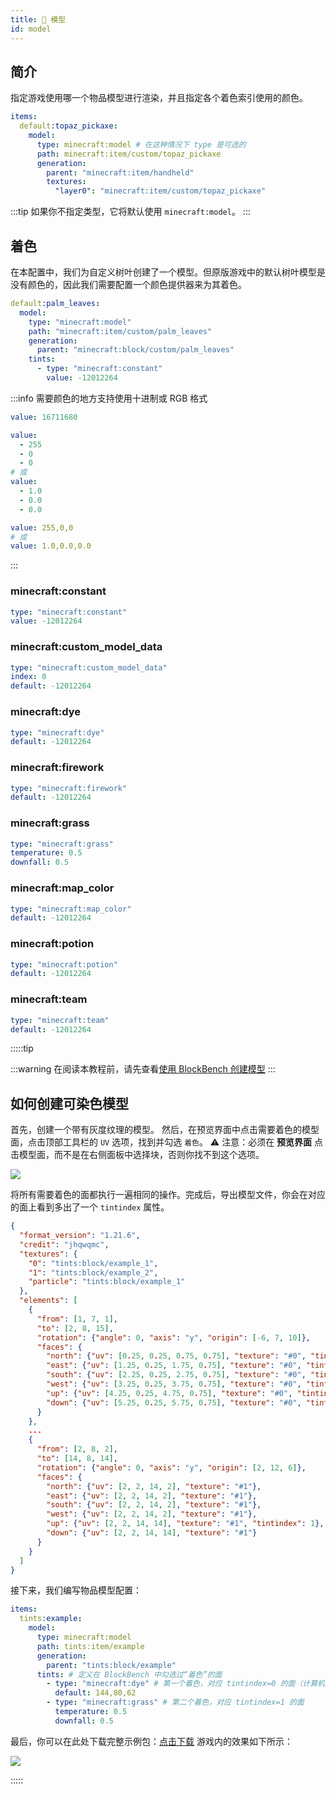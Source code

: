 ```yaml
---
title: 📐 模型
id: model
---
```



## 简介

<UrlCard
  url="https://zh.minecraft.wiki/w/物品模型映射#model"
  title="📐 模型"
/>

指定游戏使用哪一个物品模型进行渲染，并且指定各个着色索引使用的颜色。

```yaml
items:
  default:topaz_pickaxe:
    model:
      type: minecraft:model # 在这种情况下 type 是可选的
      path: minecraft:item/custom/topaz_pickaxe
      generation:
        parent: "minecraft:item/handheld"
        textures:
          "layer0": "minecraft:item/custom/topaz_pickaxe"
```

:::tip
如果你不指定类型，它将默认使用 `minecraft:model`。
:::

## 着色

在本配置中，我们为自定义树叶创建了一个模型。但原版游戏中的默认树叶模型是没有颜色的，因此我们需要配置一个颜色提供器来为其着色。

```yaml
default:palm_leaves:
  model:
    type: "minecraft:model"
    path: "minecraft:item/custom/palm_leaves"
    generation:
      parent: "minecraft:block/custom/palm_leaves"
    tints:
      - type: "minecraft:constant"
        value: -12012264
```

<UrlCard
  url="https://zh.minecraft.wiki/w/物品模型映射#model"
  title="🎨 着色"
/>

:::info
需要颜色的地方支持使用十进制或 RGB 格式

```yaml
value: 16711680
```

```yaml
value:
  - 255
  - 0
  - 0
# 或
value:
  - 1.0
  - 0.0
  - 0.0
```

```yaml
value: 255,0,0
# 或
value: 1.0,0.0,0.0
```
:::

### minecraft\:constant

```yaml
type: "minecraft:constant"
value: -12012264
```

### minecraft\:custom\_model\_data

```yaml
type: "minecraft:custom_model_data"
index: 0
default: -12012264
```

### minecraft\:dye

```yaml
type: "minecraft:dye"
default: -12012264
```

### minecraft\:firework

```yaml
type: "minecraft:firework"
default: -12012264
```

### minecraft\:grass

```yaml
type: "minecraft:grass"
temperature: 0.5
downfall: 0.5
```

### minecraft\:map\_color

```yaml
type: "minecraft:map_color"
default: -12012264
```

### minecraft\:potion

```yaml
type: "minecraft:potion"
default: -12012264
```

### minecraft\:team

```yaml
type: "minecraft:team"
default: -12012264
```

:::::tip

:::warning
在阅读本教程前，请先查看[使用 BlockBench 创建模型](../../../getting_start/add_custom_model.mdx#使用-blockbench-创建模型)
:::

## 如何创建可染色模型

首先，创建一个带有灰度纹理的模型。
然后，在预览界面中点击需要着色的模型面，点击顶部工具栏的 `UV` 选项，找到并勾选 `着色`。
⚠️ 注意：必须在 **预览界面** 点击模型面，而不是在右侧面板中选择块，否则你找不到这个选项。

![](/img/i18n/zh-Hans/item_model_display_1.png)

将所有需要着色的面都执行一遍相同的操作。完成后，导出模型文件，你会在对应的面上看到多出了一个 `tintindex` 属性。

```json
{
  "format_version": "1.21.6",
  "credit": "jhqwqmc",
  "textures": {
    "0": "tints:block/example_1",
    "1": "tints:block/example_2",
    "particle": "tints:block/example_1"
  },
  "elements": [
    {
      "from": [1, 7, 1],
      "to": [2, 8, 15],
      "rotation": {"angle": 0, "axis": "y", "origin": [-6, 7, 10]},
      "faces": {
        "north": {"uv": [0.25, 0.25, 0.75, 0.75], "texture": "#0", "tintindex": 0},
        "east": {"uv": [1.25, 0.25, 1.75, 0.75], "texture": "#0", "tintindex": 0},
        "south": {"uv": [2.25, 0.25, 2.75, 0.75], "texture": "#0", "tintindex": 0},
        "west": {"uv": [3.25, 0.25, 3.75, 0.75], "texture": "#0", "tintindex": 0},
        "up": {"uv": [4.25, 0.25, 4.75, 0.75], "texture": "#0", "tintindex": 0},
        "down": {"uv": [5.25, 0.25, 5.75, 0.75], "texture": "#0", "tintindex": 0}
      }
    },
    ...
    {
      "from": [2, 8, 2],
      "to": [14, 8, 14],
      "rotation": {"angle": 0, "axis": "y", "origin": [2, 12, 6]},
      "faces": {
        "north": {"uv": [2, 2, 14, 2], "texture": "#1"},
        "east": {"uv": [2, 2, 14, 2], "texture": "#1"},
        "south": {"uv": [2, 2, 14, 2], "texture": "#1"},
        "west": {"uv": [2, 2, 14, 2], "texture": "#1"},
        "up": {"uv": [2, 2, 14, 14], "texture": "#1", "tintindex": 1}, // 可以看到这里额外多出了一个 tintindex 属性
        "down": {"uv": [2, 2, 14, 14], "texture": "#1"}
      }
    }
  ]
}
```

接下来，我们编写物品模型配置：

```yaml
items:
  tints:example:
    model:
      type: minecraft:model
      path: tints:item/example
      generation:
        parent: "tints:block/example"
      tints: # 定义在 BlockBench 中勾选过“着色”的面
        - type: "minecraft:dye" # 第一个着色，对应 tintindex=0 的面（计算机从 0 开始计数）
          default: 144,80,62
        - type: "minecraft:grass" # 第二个着色，对应 tintindex=1 的面
          temperature: 0.5
          downfall: 0.5
```

最后，你可以在此处下载完整示例包：[点击下载](/file/tints.zip)
游戏内的效果如下所示：

![](/img/item_model_display_2.png)

:::::